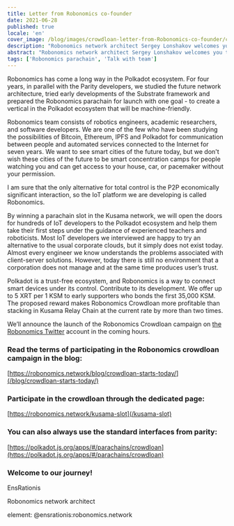 ```yaml
---
title: Letter from Robonomics co-founder
date: 2021-06-28
published: true
locale: 'en'
cover_image: /blog/images/crowdloan-letter-from-Robonomics-co-founder/crowdloan-letter-from-Robonomics-co-founder_blog.jpg
description: "Robonomics network architect Sergey Lonshakov welcomes you to join our Polkadot ecosystem journey, crowdloan starts."
abstract: "Robonomics network architect Sergey Lonshakov welcomes you to join our Polkadot ecosystem journey, crowdloan starts."
tags: ['Robonomics parachain', 'Talk with team']
---
```


Robonomics has come a long way in the Polkadot ecosystem. For four years, in parallel with the Parity developers, we studied the future network architecture, tried early developments of the Substrate framework and prepared the Robonomics parachain for launch with one goal - to create a vertical in the Polkadot ecosystem that will be machine-friendly.

Robonomics team consists of robotics engineers, academic researchers, and software developers. We are one of the few who have been studying the possibilities of Bitcoin, Ethereum, IPFS and Polkadot for communication between people and automated services connected to the Internet for seven years. We want to see smart cities of the future today, but we don't wish these cities of the future to be smart concentration camps for people watching you and can get access to your house, car, or pacemaker without your permission. 

I am sure that the only alternative for total control is the P2P economically significant interaction, so the IoT platform we are developing is called Robonomics.

By winning a parachain slot in the Kusama network, we will open the doors for hundreds of IoT developers to the Polkadot ecosystem and help them take their first steps under the guidance of experienced teachers and roboticists. Most IoT developers we interviewed are happy to try an alternative to the usual corporate clouds, but it simply does not exist today. Almost every engineer we know understands the problems associated with client-server solutions. However, today there is still no environment that a corporation does not manage and at the same time produces user’s trust.

Polkadot is a trust-free ecosystem, and Robonomics is a way to connect smart devices under its control. Contribute to its development. We offer up to 5 XRT per 1 KSM to early supporters who bonds the first 35,000 KSM. The proposed reward makes Robonomics Crowdloan more profitable than stacking in Kusama Relay Chain at the current rate by more than two times.

We’ll announce the launch of the Robonomics Crowdloan campaign on [the Robonomics Twitter](https://twitter.com/AIRA_Robonomics) account in the coming hours.

<TextCard back="transparent">

### Read the terms of participating in the Robonomics crowdloan campaign in the blog:

[https://robonomics.network/blog/crowdloan-starts-today/](/blog/crowdloan-starts-today/)

</TextCard>

<TextCard back="transparent">

### Participate in the crowdloan through the dedicated page:

[https://robonomics.network/kusama-slot](/kusama-slot)

</TextCard>

<TextCard back="transparent">

### You can also always use the standard interfaces from parity:

[https://polkadot.js.org/apps/#/parachains/crowdloan](https://polkadot.js.org/apps/#/parachains/crowdloan)

</TextCard>

<TextCard image="/avatars/Sergei-Lonshakov.jpg" back="transparent" imageSize="big">

### Welcome to our journey!

EnsRationis

Robonomics network architect

element: @ensrationis:robonomics.network

</TextCard>
